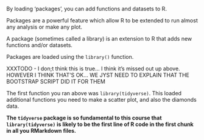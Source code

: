 
By loading 'packages', you can add functions and datasets to R.

Packages are a powerful feature which allow R to be extended to run almost
any analysis or make any plot.

A package (sometimes called a library) is an extension to R that
adds new functions and/or datasets.

Packages are loaded using the `library()` function.


XXXTODO - I don;t think this is true... I think it's missed out up above.
HOWEVER I THINK THAT'S OK... WE JYST NEED TO EXPLAIN THAT THE BOOTSTRAP SCRIPT DID IT FOR THEM

The first function you ran above was `library(tidyverse)`.  This loaded additional functions
you need to make a scatter plot, and also the diamonds data.


**The `tidyverse` package is so fundamental to this course that `library(tidyverse)` is
likely to be the first line of R code in the first chunk in all you RMarkdown files.**
